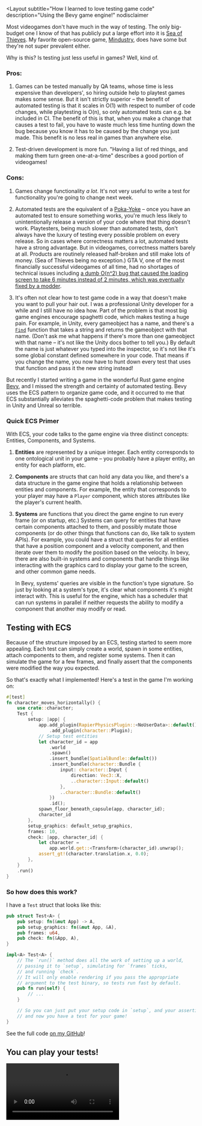 
<Layout
  subtitle="How I learned to love testing game code"
  description="Using the Bevy game engine!"
  nodisclaimer
>

Most videogames don't have much in the way of testing. 
The only big-budget one I know of that has publicly put a large effort into it is [Sea of Thieves](https://www.youtube.com/watch?v=X673tOi8pU8). 
My favorite open-source game, [Mindustry](https://github.com/Anuken/Mindustry/), does have some but they're not super prevalent either. 


Why is this? Is testing just less useful in games? Well, kind of. 


### Pros:

1. Games can be tested manually by QA teams, whose time is less expensive than developers', so hiring outside help to playtest games makes some sense. 
But it isn't strictly superior – the benefit of automated testing is that it scales in O(1) with respect to number of code changes, while playtesting is O(n), so only automated tests can e.g. 
be included in CI. 
The benefit of this is that, when you make a change that causes a test to fail, you have to waste much less time hunting down the bug because you know it has to be caused by the change you just made. 
This benefit is no less real in games than anywhere else.

1. Test-driven development is more fun. 
"Having a list of red things, and making them turn green one-at-a-time" describes a good portion of videogames!

### Cons:

1. Games change functionality *a lot*. 
It's not very useful to write a test for functionality you're going to change next week.

1. Automated tests are the equivalent of a [Poka-Yoke](https://en.wikipedia.org/wiki/Poka-yoke) – once you have an automated test to ensure something works, you're much less likely to unintentionally release a version of your code where that thing doesn't work. 
Playtesters, being much slower than automated tests, don't always have the luxury of testing every possible problem on every release. 
So in cases where correctness matters a lot, automated tests have a strong advantage. 
But in videogames, correctness matters barely at all. 
Products are routinely released half-broken and still make lots of money. 
(Sea of Thieves being no exception.) GTA V, one of the most financially successful videogames of all time, had no shortages of technical issues including [a dumb O(n^2) bug that caused the loading screen to take 6 minutes instead of 2 minutes, which was eventually fixed by a modder](https://nee.lv/2021/02/28/How-I-cut-GTA-Online-loading-times-by-70/).

1. It's often not clear how to test game code in a way that doesn't make you want to pull your hair out. 
I was a professional Unity developer for a while and I still have no idea how. 
Part of the problem is that most big game engines encourage spaghetti code, which makes testing a huge pain. 
For example, in Unity, every gameobject has a name, and there's a [`Find`](https://docs.unity3d.com/ScriptReference/GameObject.Find.html) function that takes a string and returns the gameobject with that name. 
(Don't ask me what happens if there's more than one gameobject with that name – it's not like the Unity docs bother to tell you.) By default the name is just whatever you typed into the inspector, so it's not like it's some global constant defined somewhere in your code. 
That means if you change the name, you now have to hunt down every test that uses that function and pass it the new string instead!

But recently I started writing a game in the wonderful Rust game engine [Bevy](https://bevyengine.org/), and I missed the strength and certainty of automated testing. 
Bevy uses the ECS pattern to organize game code, and it occurred to me that ECS substantially alleviates the spaghetti-code problem that makes testing in Unity and Unreal so terrible.

### Quick ECS Primer

With ECS, your code talks to the game engine via three distinct concepts: Entities, Components, and Systems.

1. **Entities** are represented by a unique integer. 
Each entity corresponds to one ontological unit in your game – you probably have a player entity, an entity for each platform, etc.

1. **Components** are structs that can hold any data you like, and there's a data structure in the game engine that holds a relationship between entities and components. 
For example, the entity that corresponds to your player may have a `Player` component, which stores attributes like the player's current health.

1. **Systems** are functions that you direct the game engine to run every frame (or on startup, etc.) Systems can query for entities that have certain components attached to them, and possibly mutate those components (or do other things that functions can do, like talk to system APIs). 
For example, you could have a struct that queries for all entities that have a position component and a velocity component, and then iterate over them to modify the position based on the velocity. 
In 
bevy, there are also built-in systems and components that handle things like interacting with the graphics card to display your game to the screen, and other common game needs.

   In Bevy, systems' queries are visible in the function's type signature. 
So just by looking at a system's type, it's clear what components it's might interact with. 
This is useful for the engine, which has a scheduler that can run systems in parallel if neither requests the ability to modify a component that another may modify or read.

## Testing with ECS

Because of the structure imposed by an ECS, testing started to seem more appealing. 
Each test can simply create a world, spawn in some entities, attach components to them, and register some systems. 
Then it can simulate the game for a few frames, and finally assert that the components were modified the way you expected.

So that's exactly what I implemented! Here's a test in the game I'm working on:

```rust
#[test]
fn character_moves_horizontally() {
    use crate::character;
    Test {
        setup: |app| {
            app.add_plugin(RapierPhysicsPlugin::<NoUserData>::default())
                .add_plugin(character::Plugin);
            // Setup test entities
            let character_id = app
                .world
                .spawn()
                .insert_bundle(SpatialBundle::default())
                .insert_bundle(character::Bundle {
                    input: character::Input {
                        direction: Vec3::X,
                        ..character::Input::default()
                    },
                    ..character::Bundle::default()
                })
                .id();
            spawn_floor_beneath_capsule(app, character_id);
            character_id
        },
        setup_graphics: default_setup_graphics,
        frames: 10,
        check: |app, character_id| {
            let character =
                app.world.get::<Transform>(character_id).unwrap();
            assert_gt!(character.translation.x, 0.0);
        },
    }
    .run()
}
```

### So how does this work? 

I have a `Test` struct that looks like this:

```rust
pub struct Test<A> {
    pub setup: fn(&mut App) -> A, 
    pub setup_graphics: fn(&mut App, &A),
    pub frames: u64,
    pub check: fn(&App, A),
}

impl<A> Test<A> {
    // The `run()` method does all the work of setting up a world, 
    // passing it to `setup`, simulating for `frames` ticks, 
    // and running `check`.
    // It will only enable rendering if you pass the appropriate 
    // argument to the test binary, so tests run fast by default.
    pub fn run(self) {
        // ...
    }

    // So you can just put your setup code in `setup`, and your assertions in `check`, 
    // and now you have a test for your game!
}
```

See the full code [on my GitHub](https://github.com/anchpop/endless-sea/blob/3b8481f1152293907794d60e920d4cc5a7ca8f40/src/tests/helpers.rs#L69-L83)!

## You can play your tests!

<Video src={play_your_test}/>

A common problem in gamedev is, when adding a new feature that may only be visible e.g. 
5 minutes into the game, you probably don't want to have to play the game for 5 minutes just to get to the point where you can test the feature. 
The traditional solution in Bevy (and Unity) is to create a "test scene" that already has everything you need to test the feature, and load that scene instead of the main game when testing. 
Then, once the feature works, you only need to port it into the main game scene, which should hopefully not be too difficult. 


Similarly, when your test fails, it's nice to actually be able to load up the game and see the world that's being tested. 
That's the cause of the `setup_graphics: default_setup_graphics` line in the test, and the `setup_graphics: fn(&mut App, &A)` field in the struct. 
This is because I realized an unexpected benefit of testing, that I think completely calculus in favor of testing in games. 
It only runs when you've indicated to the test runner that you want to actually play the test. 
(`default_setup_graphics` just sets up a light and a camera so you can see what's going on.) 

So this is the workflow that I discovered: you set up a small test world in `setup`, then get the feature working by running the test. 
And, if you feel like it, before or after you get it working you can just add some asserts in `check` and you now have a working test, almost for free!

But, if you're doing all that work anyway... 
why not just drop it in `Test` and add a `check` while you're there? To support this workflow, I played with my `run` function to make it run normally when testing via `cargo test`, but also support loading any particular test world up and playing it like you'd play a normal game.

## How this changes the calculus

I think this alleviates all of the three cons of game testing:

1. Writing tests takes much less additional time. 
You were going to have to make a test scene anyway, and hopefully it won't be too time-consuming to write a couple additional asserts now that you already have the scene set up.

2. When you inevitably want to modify the feature being tested, you now have a ready-made test scene that sets up everything that feature needs. 
No more need to hunt through a giant folder of test scenes, most of which are out of date now anyway. 
(You know they won't be out of date because, if they were, hopefully your assertions would fail.) 

   When you're modifying a different feature, the isolation that ECS provides prevents you from having to change too many tests. Ideally every test just adds the bare-minmum components it needs, and adds them by using "component bundles" with certain components changed from their default. This is the anti-spaghetti property that makes me really love ECS.

3. ECS  makes it much more concise to set up a minimal scene with everything you need. 


## Future work

(Note: this section will probably be of interest primarily to Rust developers using Bevy.)

### Test flakiness

I'd like to set up a custom test runner that does something like what [nextest](https://nexte.st/) does, where it runs failing tests `n` times, only failing if it fails every time. 
The benefit of this is that it raises the probability that the test flakes to the `n`th power. 
("raise" being a bit of a misnomer here as the probability is actually lowered.) 
Ideally you would also have some diagnostic that tells you which tests are flaky. 

Also, I'd bevy to focus a bit more on determinism. 
I'd like a bevy feature that forces you to explicitly order any systems where the behavior may depend on the order.

Related, [Bevy-turborand](https://crates.io/crates/bevy_turborand) makes deterministic random number generation a bit simpler, but it depends on you adding explicit ordering in bevy to any systems that access the same set of `RngComponent`s. 

Credit where credit is due, [Bevy-rapier](https://rapier.rs/docs/user_guides/bevy_plugin/getting_started_bevy/) (the most popular physics engine for Bevy) has a determinism mode that's supposed to give you bit-for-bit identical results on any IEEE 754-2008 compliant platform. 

### Logging

Right now, bevy logs can't be used in tests due to issue [#4934](https://github.com/bevyengine/bevy/issues/4934). 

### A custom test harness

I'd like to make a custom test harness that runs `Test`s in parallel, in headless mode by default, but also allows you to interactively play the scene that's being tested. Ideally, this would be integrated into the bevy editor, should we see it in our lifetimes.

## Some Bragging/Evangelism

This was actually not totally trivial to implement. 
The problem is that Bevy has two groups of plugins, `DefaultPlugins` and `MinimalPlugins`. 
`DefaultPlugins` can't be used in tests, because it contains plugins such as `WinitPlugin` and `LogPlugin` which can only be used from the main thread. 
Other plugins, like `RenderPlugin`, won't work in CI because they panic if there's no GPU.

Once I figured out which plugins worked, I added a new PluginGroup to Bevy, `TestPlugins`, and submitted a [PR](https://github.com/bevyengine/bevy/pull/5932).

The next problem: `RenderPlugin` actually does a lot of useful stuff that doesn't require a GPU, including some stuff that `bevy_rapier` needs! So the next step was to fix `RenderPlugin` so when no GPU is detected it still tries to do as much as possible, and logs an error instead of panicking. 
Of course, that also got a [PR](https://github.com/bevyengine/bevy/pull/5933).

(FWIW, I'm not sure these PRs will actually get merged.) 

</Layout>